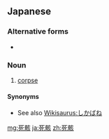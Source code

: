 ==Japanese==
{{ja-kanjitab|し|がい|yomi=on}}

===Alternative forms===
* {{l|ja|屍骸}}

===Noun===
{{ja-noun|しがい}}

# [[corpse]]
#: {{ja-usex|イヌの'''死骸'''を発見した。|イヌ の '''しがい''' を はっけん した。|We found a dead dog's body.}}

====Synonyms====
* See also [[Wikisaurus:しかばね]]

[[mg:死骸]]
[[ja:死骸]]
[[zh:死骸]]